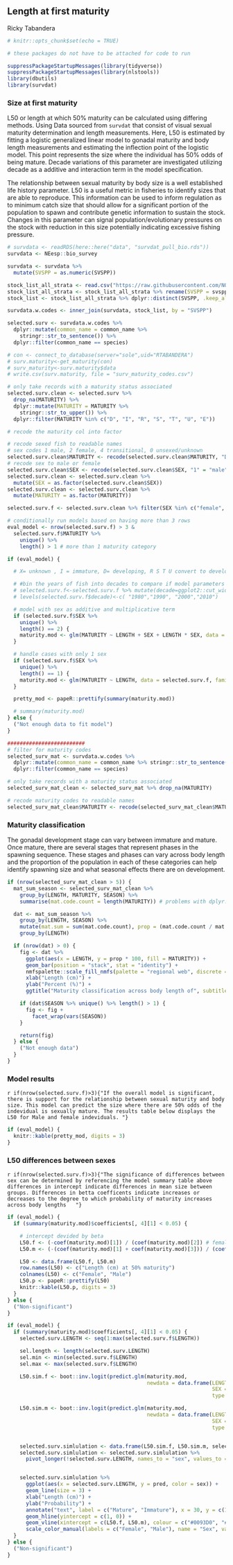 
## Length at first maturity
Ricky Tabandera

```r
# knitr::opts_chunk$set(echo = TRUE)

# these packages do not have to be attached for code to run

suppressPackageStartupMessages(library(tidyverse))
suppressPackageStartupMessages(library(nlstools))
library(dbutils)
library(survdat)
```

### Size at first maturity 

L50 or length at which 50%  maturity can be calculated using differing methods. Using Data sourced from `survdat` that consist of visual sexual maturity determination and length measurements. Here, L50 is estimated by fitting a logistic generalized linear model to gonadal maturity and body length measurements and estimating the inflection point of the logistic model. This point represents the size where the individual has 50% odds of being mature. Decade variations of this parameter are investigated utilizing decade as a additive and interaction term in the model specification.

The relationship between sexual maturity by body size is a well established life history parameter. L50 is a useful metric in fisheries to identify sizes that are able to reproduce. This information can be used to inform regulation as to minimum catch size that should allow for a significant portion of the population to spawn and contribute genetic information to sustain the stock. Changes in this parameter can signal population/evolutionary pressures on the stock with reduction in this size potentially indicating excessive fishing pressure.

```r

# survdata <- readRDS(here::here("data", "survdat_pull_bio.rds"))
survdata <- NEesp::bio_survey

survdata <- survdata %>% 
  mutate(SVSPP = as.numeric(SVSPP))

stock_list_all_strata <- read.csv("https://raw.githubusercontent.com/NOAA-EDAB/ECSA/master/data/stock_list.csv")
stock_list_all_strata <- stock_list_all_strata %>% rename(SVSPP = svspp)
stock_list <- stock_list_all_strata %>% dplyr::distinct(SVSPP, .keep_all = T)

survdata.w.codes <- inner_join(survdata, stock_list, by = "SVSPP")

selected.surv <- survdata.w.codes %>%
  dplyr::mutate(common_name = common_name %>%
    stringr::str_to_sentence()) %>%
  dplyr::filter(common_name == species)

# con <- connect_to_database(server="sole",uid="RTABANDERA")
# surv.maturity<-get_maturity(con)
# surv_maturity<-surv.maturity$data
# write.csv(surv.maturity, file = "surv_maturity_codes.csv")

# only take records with a maturity status associated
selected.surv.clean <- selected.surv %>%
  drop_na(MATURITY) %>%
  dplyr::mutate(MATURITY = MATURITY %>%
    stringr::str_to_upper()) %>%
  dplyr::filter(MATURITY %in% c("D", "I", "R", "S", "T", "U", "E"))

# recode the maturity col into factor

# recode sexed fish to readable names
# sex codes 1 male, 2 female, 4 transitional, 0 unsexed/unknown
selected.surv.clean$MATURITY <- recode(selected.surv.clean$MATURITY, "D" = "Mature", "I" = "Immature", "R" = "Mature", "S" = "Mature", "T" = "Mature", "U" = "Mature", "E" = "Mature")
# recode sex to male or female
selected.surv.clean$SEX <- recode(selected.surv.clean$SEX, "1" = "male", "2" = "female", "0" = "unknown", "4" = "transitional")
selected.surv.clean <- selected.surv.clean %>% 
  mutate(SEX = as.factor(selected.surv.clean$SEX))
selected.surv.clean <- selected.surv.clean %>% 
  mutate(MATURITY = as.factor(MATURITY))

selected.surv.f <- selected.surv.clean %>% filter(SEX %in% c("female", "male") & MATURITY != "X")
```

```r
# conditionally run models based on having more than 3 rows
eval_model <- nrow(selected.surv.f) > 3 &
  selected.surv.f$MATURITY %>%
    unique() %>%
    length() > 1 # more than 1 maturity category

if (eval_model) {

  # X= unknown , I = immature, D= developing, R S T U convert to developed

  # #bin the years of fish into decades to compare if model parameters are chaging
  # selected.surv.f<-selected.surv.f %>% mutate(decade=ggplot2::cut_width(YEAR, width = 10, boundary = 1980))
  # levels(selected.surv.f$decade)<-c( "1980","1990", "2000","2010")

  # model with sex as additive and multiplicative term
  if (selected.surv.f$SEX %>%
    unique() %>%
    length() == 2) {
    maturity.mod <- glm(MATURITY ~ LENGTH + SEX + LENGTH * SEX, data = selected.surv.f, family = "binomial")
  }

  # handle cases with only 1 sex
  if (selected.surv.f$SEX %>%
    unique() %>%
    length() == 1) {
    maturity.mod <- glm(MATURITY ~ LENGTH, data = selected.surv.f, family = "binomial")
  }

  pretty_mod <- papeR::prettify(summary(maturity.mod))

  # summary(maturity.mod)
} else {
  ("Not enough data to fit model")
}

#########################
# filter for maturity codes
selected_surv_mat <- survdata.w.codes %>%
  dplyr::mutate(common_name = common_name %>% stringr::str_to_sentence()) %>%
  dplyr::filter(common_name == species)

# only take records with a maturity status associated
selected_surv_mat_clean <- selected_surv_mat %>% drop_na(MATURITY)

# recode maturity codes to readable names
selected_surv_mat_clean$MATURITY <- recode(selected_surv_mat_clean$MATURITY, "D" = "DEVELOPING", "I" = "IMMATURE", "R" = "RIPE", "S" = "SPENT", "T" = "RESTING", "U" = "RIPE AND RUNNING", "E" = "EYED", "X" = "UNKNOWN", "i" = "IMMATURE", "r" = "RIPE", "d" = "DEVELOPING", "t" = "RESTING", "1" = "UNKNOWN")
```

### Maturity classification 
The gonadal development stage can vary between immature and mature. Once mature, there are several stages that represent phases in the spawning sequence. These stages and phases can vary across body length and the proportion of the population in each of these categories can help identify spawning size and what seasonal effects there are on development. 

```r

if (nrow(selected_surv_mat_clean > 5)) {
  mat_sum_season <- selected_surv_mat_clean %>%
    group_by(LENGTH, MATURITY, SEASON) %>%
    summarise(mat.code.count = length(MATURITY)) # problems with dplyr::n()

  dat <- mat_sum_season %>%
    group_by(LENGTH, SEASON) %>%
    mutate(mat.sum = sum(mat.code.count), prop = (mat.code.count / mat.sum)) %>%
    group_by(LENGTH)

  if (nrow(dat) > 0) {
    fig <- dat %>%
      ggplot(aes(x = LENGTH, y = prop * 100, fill = MATURITY)) +
      geom_bar(position = "stack", stat = "identity") +
      nmfspalette::scale_fill_nmfs(palette = "regional web", discrete = TRUE, reverse = FALSE) +
      xlab("Length (cm)") +
      ylab("Percent (%)") +
      ggtitle("Maturity classification across body length of", subtitle = species)

    if (dat$SEASON %>% unique() %>% length() > 1) {
      fig <- fig +
        facet_wrap(vars(SEASON))
    }

    return(fig)
  } else {
    ("Not enough data")
  }
}
```

### Model results

`r if(nrow(selected.surv.f)>3){"If the overall model is significant, there is support for the relationship between sexual maturity and body size. This model can predict the size where there are 50% odds of the indevidual is sexually mature. The results table below displays the L50 for Male and female indeviduals. "}` 

```r

if (eval_model) {
  knitr::kable(pretty_mod, digits = 3)
}
```

### L50 differences between sexes

`r if(nrow(selected.surv.f)>3){"The significance of differences between sex can be determined by referencing the model summary table above differences in intercept indicate differences in mean size between groups. Differences in betta coefficents indicate increases or decreases to the degree to which probability of maturity increases across body lengths   "}`

```r
if (eval_model) {
  if (summary(maturity.mod)$coefficients[, 4][1] < 0.05) {

    # intercept devided by beta
    L50.f <- (-coef(maturity.mod)[1]) / (coef(maturity.mod)[2]) # female
    L50.m <- (-(coef(maturity.mod)[1] + coef(maturity.mod)[3])) / (coef(maturity.mod)[2] + coef(maturity.mod)[4]) # male

    L50 <- data.frame(L50.f, L50.m)
    row.names(L50) <- c("Length (cm) at 50% maturity")
    colnames(L50) <- c("Female", "Male")
    L50.p <- papeR::prettify(L50)
    knitr::kable(L50.p, digits = 3)
  }
} else {
  ("Non-significant")
}
```

```r


if (eval_model) {
  if (summary(maturity.mod)$coefficients[, 4][1] < 0.05) {
    selected.surv.LENGTH <- seq(1:max(selected.surv.f$LENGTH))

    sel.length <- length(selected.surv.LENGTH)
    sel.min <- min(selected.surv.f$LENGTH)
    sel.max <- max(selected.surv.f$LENGTH)

    L50.sim.f <- boot::inv.logit(predict.glm(maturity.mod, 
                                             newdata = data.frame(LENGTH = seq(1:sel.max), 
                                                                  SEX = rep("female", length(seq(1:sel.max))), 
                                                                  type = "response")))

    L50.sim.m <- boot::inv.logit(predict.glm(maturity.mod, 
                                             newdata = data.frame(LENGTH = seq(1:sel.max), 
                                                                  SEX = rep("male", length(seq(1:sel.max))), 
                                                                  type = "response")))


    selected.surv.simlulation <- data.frame(L50.sim.f, L50.sim.m, selected.surv.LENGTH)
    selected.surv.simlulation <- selected.surv.simlulation %>% 
      pivot_longer(!selected.surv.LENGTH, names_to = "sex", values_to = "pred")


    selected.surv.simlulation %>%
      ggplot(aes(x = selected.surv.LENGTH, y = pred, color = sex)) +
      geom_line(size = 3) +
      xlab("Length (cm)") +
      ylab("Probability") +
      annotate("text", label = c("Mature", "Immature"), x = 30, y = c(1.05, -.05)) +
      geom_hline(yintercept = c(1, 0)) +
      geom_vline(xintercept = c(L50.f, L50.m), colour = c("#0093D0", "#FF4438"), size = 1.4, show.legend = TRUE) +
      scale_color_manual(labels = c("Female", "Male"), name = "Sex", values = c("#0093D0", "#FF4438"))
  }
} else {
  ("Non-significant")
}
```
